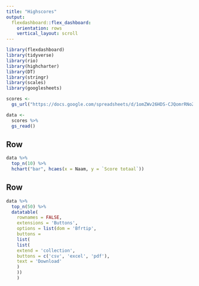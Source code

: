```yaml
---
title: "Highscores"
output: 
  flexdashboard::flex_dashboard:
    orientation: rows
    vertical_layout: scroll
---
```



```r
library(flexdashboard)
library(tidyverse)
library(rio)
library(highcharter)
library(DT)
library(stringr)
library(scales)
library(googlesheets)

scores <- 
  gs_url("https://docs.google.com/spreadsheets/d/1omZWv26HDS-CJQomrRNoZ4AriLHRGKB0S6DnSxndMPg/edit#gid=0")

data <-
  scores %>%
  gs_read()

```
Row
-------------------------------------

```r

data %>% 
  top_n(10) %>% 
  hchart("bar", hcaes(x = Naam, y = `Score totaal`))

```

Row
-------------------------------------


```r

data %>% 
  top_n(50) %>% 
  datatable(
    rownames = FALSE,
    extensions = 'Buttons',
    options = list(dom = 'Bfrtip',
    buttons =
    list(
    list(
    extend = 'collection',
    buttons = c('csv', 'excel', 'pdf'),
    text = 'Download'
    )
    ))
    )

```
